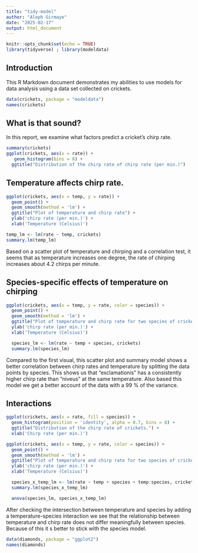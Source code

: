 ```yaml
---
title: "tidy-model"
author: "Aleph Girmaye"
date: "2025-02-17"
output: html_document
---
```


```r
knitr::opts_chunk$set(echo = TRUE)
library(tidyverse) ; library(modeldata)
```

## Introduction

This R Markdown document demonstrates my abilities to use models for data analysis using a data set collected on crickets.

```r
data(crickets, package = "modeldata")
names(crickets)

```

## What is that sound?
In this report, we examine what factors predict a cricket's chirp rate.

```r
summary(crickets)
ggplot(crickets, aes(x = rate)) +
   geom_histogram(bins = 8) + 
  ggtitle("Distribution of the chirp rate of chirp rate (per min.)")
```

## Temperature affects chirp rate.

```r
ggplot(crickets, aes(x = temp, y = rate)) +
  geom_point() +
  geom_smooth(method = 'lm') +
  ggtitle("Plot of temperature and chirp rate") +
  ylab('chirp rate (per min.)') +
  xlab('Temperature (Celsius)')

temp_lm <- lm(rate ~ temp, crickets)
summary.lm(temp_lm)

```

Based on a scatter plot of temperature and chirping and a correlation test, it seems that as temperature increases one degree, the rate of chirping increases about 4.2 chirps per minute.

## Species-specific effects of temperature on chirping

```r
ggplot(crickets, aes(x = temp, y = rate, color = species)) +
  geom_point() +
  geom_smooth(method = 'lm') +
  ggtitle("Plot of temperature and chirp rate for two species of crickets") +
  ylab('chirp rate (per min.)') +
  xlab('Temperature (Celsius)')

  species_lm <- lm(rate ~ temp + species, crickets)
  summary.lm(species_lm)

```

Compared to the first visual, this scatter plot and summary model shows a better correlation between chirp rates and temperature by splitting the data points by species. This shows us that "exclamationis" has a consistently higher chirp rate than "niveus" at the same temperature. Also based  this model we get a better account of the data with a 99 % of the variance.

## Interactions

```r
ggplot(crickets, aes(x = rate, fill = species)) +
  geom_histogram(position = 'identity', alpha = 0.7, bins = 8) +
  ggtitle("Distribution of the chirp rate of crickets.") +
  xlab('Chirp rate (per min.)')

```


```r
ggplot(crickets, aes(x = temp, y = rate, color = species)) +
  geom_point() +
  geom_smooth(method = 'lm') +
  ggtitle("Plot of temperature and chirp rate for two species of crickets") +
  ylab('chirp rate (per min.)') +
  xlab('Temperature (Celsius)')

  species_x_temp_lm <- lm(rate ~ temp + species + temp:species, crickets) 
  summary.lm(species_x_temp_lm)

  anova(species_lm, species_x_temp_lm)

```
After checking the intersection between temperature and species by adding a temperature-species interaction we see that the relationship between temperature and chirp rate does not differ meaningfully between species. Because of this it s better to stick with the  species model.

```r
data(diamonds, package = "ggplot2")
names(diamonds)

```


```r

```
